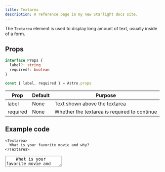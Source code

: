 ```yaml
---
title: Textarea
description: A reference page in my new Starlight docs site.
---
```




The `Textarea` element is used to display long amount of text, usually inside of a form.

## Props
```ts
interface Props {
  label?: string
  required?: boolean
}

const { label, required } = Astro.props
```

| Prop | Default | Purpose |
| ----------- | ----------- | ----------- |
| label | None | Text shown above the textarea |
| required | None | Whether the textarea is required to continue |

## Example code

```astro title="index.astro"
<Textarea>
  What is your favorite movie and why?
</Textarea>
```

<Window>
  <Textarea>
    What is your favorite movie and why?
  </Textarea>
</Window>